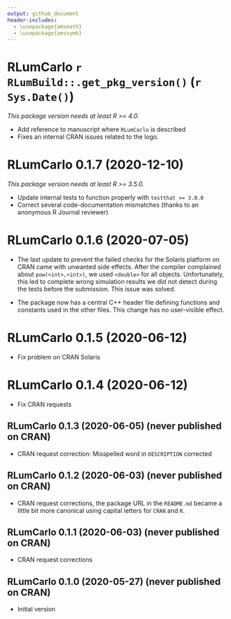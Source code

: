 ```yaml
---
output: github_document
header-includes:
  - \usepackage{amsmath}
  - \usepackage{amssymb}
---
```

<!-- NEWS.md was auto-generated by NEWS.Rmd. Please DO NOT edit by hand!-->

# RLumCarlo `r RLumBuild::.get_pkg_version()` (`r Sys.Date()`)

*This package version needs at least R >= 4.0.*

* Add reference to manuscript where `RLumCarlo` is described
* Fixes an internal CRAN issues related to the logo.

# RLumCarlo 0.1.7 (2020-12-10)

*This package version needs at least R >= 3.5.0.*

* Update internal tests to function properly with `testthat >= 3.0.0` 
* Correct several code-documentation mismatches (thanks to an anonymous 
R Journal reviewer)

# RLumCarlo 0.1.6 (2020-07-05)

* The last update to prevent the failed checks for the Solaris platform 
on CRAN came with unwanted side effects. After the compiler complained about `pow(<int>,<int>)`, 
we used `<double>` for all objects. Unfortunately, this led to complete wrong 
simulation results we did not detect during the tests 
before the submission. This issue was solved. 

* The package now has a central C++ header file defining functions and constants
used in the other files. This change has no user-visible effect. 

# RLumCarlo 0.1.5 (2020-06-12)

* Fix problem on CRAN Solaris

# RLumCarlo 0.1.4 (2020-06-12)

* Fix CRAN requests

## RLumCarlo 0.1.3 (2020-06-05) (never published on CRAN)

* CRAN request correction: Misspelled word in `DESCRIPTION` corrected

## RLumCarlo 0.1.2 (2020-06-03) (never published on CRAN)

* CRAN request corrections, the package URL in the `README.md` became a little bit more canonical 
using capital letters for `CRAN` and `R`.

## RLumCarlo 0.1.1 (2020-06-03) (never published on CRAN)

* CRAN request corrections

## RLumCarlo 0.1.0 (2020-05-27) (never published on CRAN)

* Initial version

